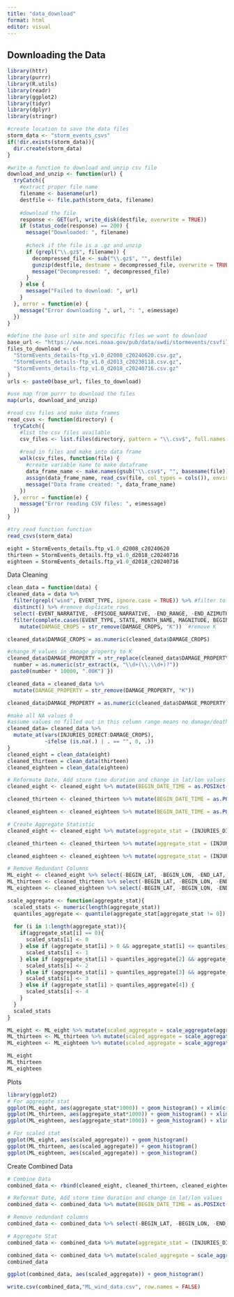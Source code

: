 ```yaml
---
title: "data_download"
format: html
editor: visual
---
```


## Downloading the Data

```r
library(httr)
library(purrr)
library(R.utils)
library(readr)
library(ggplot2)
library(tidyr)
library(dplyr)
library(stringr)
```

```r
#create location to save the data files
storm_data <- "storm_events_csvs"
if(!dir.exists(storm_data)){
  dir.create(storm_data)
}

#write a function to download and unzip csv file
download_and_unzip <- function(url) {
  tryCatch({
    #extract proper file name
    filename <- basename(url)
    destfile <- file.path(storm_data, filename)
    
    #download the file
    response <- GET(url, write_disk(destfile, overwrite = TRUE))
    if (status_code(response) == 200) {
      message("Downloaded: ", filename)
      
      #check if the file is a .gz and unzip
      if (grepl("\\.gz$", filename)) {
        decompressed_file <- sub("\\.gz$", "", destfile)
        gunzip(destfile, destname = decompressed_file, overwrite = TRUE)
        message("Decompressed: ", decompressed_file)
      }
    } else {
      message("Failed to download: ", url)
    }
  }, error = function(e) {
    message("Error downloading ", url, ": ", e$message)
  })
}

#define the base url site and specific files we want to download
base_url <- "https://www.ncei.noaa.gov/pub/data/swdi/stormevents/csvfiles/"
files_to_download <- c(
  "StormEvents_details-ftp_v1.0_d2008_c20240620.csv.gz",
  "StormEvents_details-ftp_v1.0_d2013_c20230118.csv.gz",
  "StormEvents_details-ftp_v1.0_d2018_c20240716.csv.gz"
)
urls <- paste0(base_url, files_to_download)

#use map from purrr to download the files
map(urls, download_and_unzip)

#read csv files and make data frames
read_csvs <- function(directory) {
  tryCatch({
    #list the csv files available
    csv_files <- list.files(directory, pattern = "\\.csv$", full.names = TRUE)
    
    #read in files and make into data frame
    walk(csv_files, function(file) {
      #create variable name to make dataframe
      data_frame_name <- make.names(gsub("\\.csv$", "", basename(file)))
      assign(data_frame_name, read_csv(file, col_types = cols()), envir = .GlobalEnv)
      message("Data frame created: ", data_frame_name)
    })
  }, error = function(e) {
    message("Error reading CSV files: ", e$message)
  })
}

#try read function function
read_csvs(storm_data)
```

```r
eight = StormEvents_details.ftp_v1.0_d2008_c20240620
thirteen = StormEvents_details.ftp_v1.0_d2018_c20240716
eighteen = StormEvents_details.ftp_v1.0_d2018_c20240716
```

Data Cleaning

```r
clean_data = function(data) {
cleaned_data = data %>% 
  filter(grepl("wind", EVENT_TYPE, ignore.case = TRUE)) %>% #filter to only wind events
  distinct() %>% #remove duplicate rows 
  select(-EVENT_NARRATIVE, -EPISODE_NARRATIVE, -END_RANGE, -END_AZIMUTH, -END_LOCATION, -BEGIN_RANGE, -BEGIN_AZIMUTH, -BEGIN_LOCATION, -TOR_F_SCALE, - TOR_LENGTH, -TOR_WIDTH, -TOR_OTHER_WFO, -TOR_OTHER_CZ_STATE, -TOR_OTHER_CZ_FIPS, -TOR_OTHER_CZ_NAME, -FLOOD_CAUSE, -SOURCE, -CZ_TIMEZONE, -CZ_TYPE, -WFO, -CZ_FIPS, -CZ_NAME, -STATE_FIPS, -EPISODE_ID, -END_DAY, - END_TIME, -END_YEARMONTH, -BEGIN_TIME, -BEGIN_DAY, -BEGIN_YEARMONTH, -DATA_SOURCE, -CATEGORY) %>%
  filter(complete.cases(EVENT_TYPE, STATE, MONTH_NAME, MAGNITUDE, BEGIN_LAT)) %>%  #remove any rows that have an na in these columns
    mutate(DAMAGE_CROPS = str_remove(DAMAGE_CROPS, "K"))  #remove K 

cleaned_data$DAMAGE_CROPS = as.numeric(cleaned_data$DAMAGE_CROPS)

#change M values in damage property to K
cleaned_data$DAMAGE_PROPERTY = str_replace(cleaned_data$DAMAGE_PROPERTY,  "(\\d+(\\.\\d+)?)M",  function(x) {
  number = as.numeric(str_extract(x, "\\d+(\\.\\d+)?"))
 paste0(number * 10000, ".00K") })

cleaned_data = cleaned_data %>%
  mutate(DAMAGE_PROPERTY = str_remove(DAMAGE_PROPERTY, "K"))

cleaned_data$DAMAGE_PROPERTY = as.numeric(cleaned_data$DAMAGE_PROPERTY)

#make all NA values 0 
#assume values no filled out in this column range means no damage/deaths/injuries 
cleaned_data= cleaned_data %>%
  mutate_at(vars(INJURIES_DIRECT:DAMAGE_CROPS), 
            ~ifelse (is.na(.) | . == "", 0, .))
}
cleaned_eight = clean_data(eight)
cleaned_thirteen = clean_data(thirteen)
cleaned_eighteen = clean_data(eighteen)

# Reformate Date, Add storm time duration and change in lat/lon values
cleaned_eight <- cleaned_eight %>% mutate(BEGIN_DATE_TIME = as.POSIXct(BEGIN_DATE_TIME, format = "%d-%b-%y %H:%M:%S"), END_DATE_TIME = as.POSIXct(END_DATE_TIME, format = "%d-%b-%y %H:%M:%S"), storm_time_duration = END_DATE_TIME - BEGIN_DATE_TIME, change_lon = END_LON - BEGIN_LON, change_lat = END_LAT - BEGIN_LAT)

cleaned_thirteen <- cleaned_thirteen %>% mutate(BEGIN_DATE_TIME = as.POSIXct(BEGIN_DATE_TIME, format = "%d-%b-%y %H:%M:%S"), END_DATE_TIME = as.POSIXct(END_DATE_TIME, format = "%d-%b-%y %H:%M:%S"), storm_time_duration = END_DATE_TIME - BEGIN_DATE_TIME, change_lon = END_LON - BEGIN_LON, change_lat = END_LAT - BEGIN_LAT)

cleaned_eighteen <- cleaned_eighteen %>% mutate(BEGIN_DATE_TIME = as.POSIXct(BEGIN_DATE_TIME, format = "%d-%b-%y %H:%M:%S"), END_DATE_TIME = as.POSIXct(END_DATE_TIME, format = "%d-%b-%y %H:%M:%S"), storm_time_duration = END_DATE_TIME - BEGIN_DATE_TIME, change_lon = END_LON - BEGIN_LON, change_lat = END_LAT - BEGIN_LAT)

# Create Aggregate Statistic
cleaned_eight <- cleaned_eight %>% mutate(aggregate_stat = (INJURIES_DIRECT - min(INJURIES_DIRECT))/diff(range(INJURIES_DIRECT)) + (INJURIES_INDIRECT - min(INJURIES_INDIRECT))/diff(range(INJURIES_INDIRECT)) + (DEATHS_DIRECT - min(DEATHS_DIRECT))/diff(range(DEATHS_DIRECT)) + (DEATHS_INDIRECT - min(DEATHS_INDIRECT))/diff(range(DEATHS_INDIRECT)) + (DAMAGE_PROPERTY - min(DAMAGE_PROPERTY))/diff(range(DAMAGE_PROPERTY)) + (DAMAGE_CROPS - min(DAMAGE_CROPS))/diff(range(DAMAGE_CROPS)))

cleaned_thirteen <- cleaned_thirteen %>% mutate(aggregate_stat = (INJURIES_DIRECT - min(INJURIES_DIRECT))/diff(range(INJURIES_DIRECT)) + (INJURIES_INDIRECT - min(INJURIES_INDIRECT))/diff(range(INJURIES_INDIRECT)) + (DEATHS_DIRECT - min(DEATHS_DIRECT))/diff(range(DEATHS_DIRECT)) + (DEATHS_INDIRECT - min(DEATHS_INDIRECT))/diff(range(DEATHS_INDIRECT)) + (DAMAGE_PROPERTY - min(DAMAGE_PROPERTY))/diff(range(DAMAGE_PROPERTY)) + (DAMAGE_CROPS - min(DAMAGE_CROPS))/diff(range(DAMAGE_CROPS)))

cleaned_eighteen <- cleaned_eighteen %>% mutate(aggregate_stat = (INJURIES_DIRECT - min(INJURIES_DIRECT))/diff(range(INJURIES_DIRECT)) + (INJURIES_INDIRECT - min(INJURIES_INDIRECT))/diff(range(INJURIES_INDIRECT)) + (DEATHS_DIRECT - min(DEATHS_DIRECT))/diff(range(DEATHS_DIRECT)) + (DEATHS_INDIRECT - min(DEATHS_INDIRECT))/diff(range(DEATHS_INDIRECT)) + (DAMAGE_PROPERTY - min(DAMAGE_PROPERTY))/diff(range(DAMAGE_PROPERTY)) + (DAMAGE_CROPS - min(DAMAGE_CROPS))/diff(range(DAMAGE_CROPS)))

# Remove Redundant Columns
ML_eight <- cleaned_eight %>% select(-BEGIN_LAT, -BEGIN_LON, -END_LAT, -END_LON, -BEGIN_DATE_TIME, -END_DATE_TIME)
ML_thirteen <- cleaned_thirteen %>% select(-BEGIN_LAT, -BEGIN_LON, -END_LAT, -END_LON, -BEGIN_DATE_TIME, -END_DATE_TIME)
ML_eighteen <- cleaned_eighteen %>% select(-BEGIN_LAT, -BEGIN_LON, -END_LAT, -END_LON, -BEGIN_DATE_TIME, -END_DATE_TIME)

scale_aggregate <- function(aggregate_stat){
  scaled_stats <- numeric(length(aggregate_stat))
  quantiles_aggregate <- quantile(aggregate_stat[aggregate_stat != 0])
  
  for (i in 1:length(aggregate_stat)){
    if(aggregate_stat[i] == 0){
      scaled_stats[i] <- 0
    } else if (aggregate_stat[i] > 0 && aggregate_stat[i] <= quantiles_aggregate[2]) {
      scaled_stats[i] <- 1
    } else if (aggregate_stat[i] > quantiles_aggregate[2] && aggregate_stat[i] <= quantiles_aggregate[3]) {
      scaled_stats[i] <- 2
    } else if (aggregate_stat[i] > quantiles_aggregate[3] && aggregate_stat[i] <= quantiles_aggregate[4]) {
      scaled_stats[i] <- 3
    } else if (aggregate_stat[i] > quantiles_aggregate[4]) {
      scaled_stats[i] <- 4
    }
  }
  scaled_stats
}

ML_eight <- ML_eight %>% mutate(scaled_aggregate = scale_aggregate(aggregate_stat))
ML_thirteen <- ML_thirteen %>% mutate(scaled_aggregate = scale_aggregate(aggregate_stat))
ML_eighteen <- ML_eighteen %>% mutate(scaled_aggregate = scale_aggregate(aggregate_stat))

ML_eight
ML_thirteen
ML_eighteen

```

Plots
```r
library(ggplot2)
# For aggregate stat
ggplot(ML_eight, aes(aggregate_stat*1000)) + geom_histogram() + xlim(c(0,300)) + ylim(0, 100)
ggplot(ML_thirteen, aes(aggregate_stat*1000)) + geom_histogram() + xlim(c(0,300)) + ylim(0, 100)
ggplot(ML_eighteen, aes(aggregate_stat*1000)) + geom_histogram() + xlim(c(0,300)) + ylim(0, 100)

# For scaled stat
ggplot(ML_eight, aes(scaled_aggregate)) + geom_histogram()
ggplot(ML_thirteen, aes(scaled_aggregate)) + geom_histogram()
ggplot(ML_eighteen, aes(scaled_aggregate)) + geom_histogram()


```

Create Combined Data
```r
# Combine Data
combined_data <- rbind(cleaned_eight, cleaned_thirteen, cleaned_eighteen)

# Reformat Date, Add storm time duration and change in lat/lon values
combined_data <- combined_data %>% mutate(BEGIN_DATE_TIME = as.POSIXct(BEGIN_DATE_TIME, format = "%d-%b-%y %H:%M:%S"), END_DATE_TIME = as.POSIXct(END_DATE_TIME, format = "%d-%b-%y %H:%M:%S"), storm_time_duration = END_DATE_TIME - BEGIN_DATE_TIME, change_lon = END_LON - BEGIN_LON, change_lat = END_LAT - BEGIN_LAT)

# Remove redundant columns
combined_data <- combined_data %>% select(-BEGIN_LAT, -BEGIN_LON, -END_LAT, -END_LON, -BEGIN_DATE_TIME, -END_DATE_TIME)

# Aggregate Stat
combined_data <- combined_data %>% mutate(aggregate_stat = (INJURIES_DIRECT - min(INJURIES_DIRECT))/diff(range(INJURIES_DIRECT)) + (INJURIES_INDIRECT - min(INJURIES_INDIRECT))/diff(range(INJURIES_INDIRECT)) + (DEATHS_DIRECT - min(DEATHS_DIRECT))/diff(range(DEATHS_DIRECT)) + (DEATHS_INDIRECT - min(DEATHS_INDIRECT))/diff(range(DEATHS_INDIRECT)) + (DAMAGE_PROPERTY - min(DAMAGE_PROPERTY))/diff(range(DAMAGE_PROPERTY)) + (DAMAGE_CROPS - min(DAMAGE_CROPS))/diff(range(DAMAGE_CROPS)))

combined_data <- combined_data %>% mutate(scaled_aggregate = scale_aggregate(aggregate_stat))
combined_data

ggplot(combined_data, aes(scaled_aggregate)) + geom_histogram()

write.csv(combined_data,"ML_wind_data.csv", row.names = FALSE)

```







